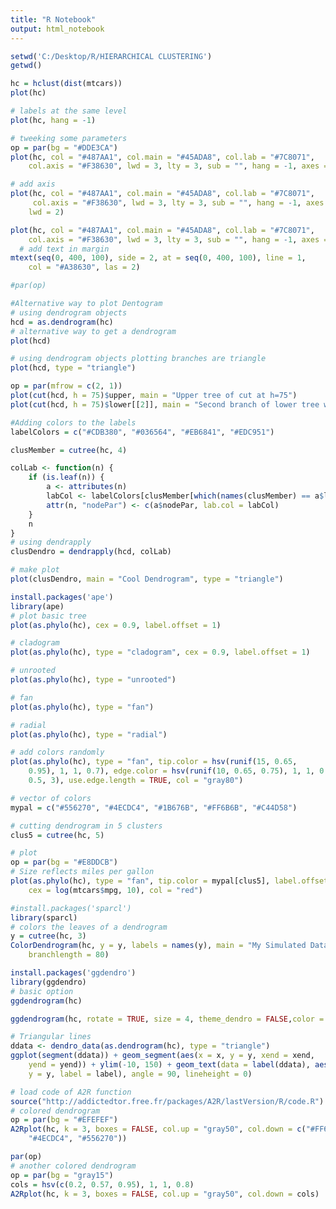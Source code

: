 ---
title: "R Notebook"
output: html_notebook
---

```{r}
setwd('C:/Desktop/R/HIERARCHICAL CLUSTERING')
getwd()
```

```{r}
hc = hclust(dist(mtcars))
plot(hc)
```
```{r}
# labels at the same level
plot(hc, hang = -1)
```

```{r}
# tweeking some parameters
op = par(bg = "#DDE3CA")
plot(hc, col = "#487AA1", col.main = "#45ADA8", col.lab = "#7C8071", 
    col.axis = "#F38630", lwd = 3, lty = 3, sub = "", hang = -1, axes = FALSE)
```

```{r}
# add axis
plot(hc, col = "#487AA1", col.main = "#45ADA8", col.lab = "#7C8071", 
     col.axis = "#F38630", lwd = 3, lty = 3, sub = "", hang = -1, axes = FALSE)+ axis(side = 2, at = seq(0, 400, 100), col = "#F38630", labels = FALSE, 
    lwd = 2)
```

```{r}
plot(hc, col = "#487AA1", col.main = "#45ADA8", col.lab = "#7C8071", 
    col.axis = "#F38630", lwd = 3, lty = 3, sub = "", hang = -1, axes = FALSE)+
  # add text in margin
mtext(seq(0, 400, 100), side = 2, at = seq(0, 400, 100), line = 1, 
    col = "#A38630", las = 2)
```

```{r}
#par(op)

#Alternative way to plot Dentogram
# using dendrogram objects
hcd = as.dendrogram(hc)
# alternative way to get a dendrogram
plot(hcd)
```

```{r}
# using dendrogram objects plotting branches are triangle
plot(hcd, type = "triangle")
```

```{r}
op = par(mfrow = c(2, 1))
plot(cut(hcd, h = 75)$upper, main = "Upper tree of cut at h=75")
plot(cut(hcd, h = 75)$lower[[2]], main = "Second branch of lower tree with cut at h=75")
```

```{r}
#Adding colors to the labels
labelColors = c("#CDB380", "#036564", "#EB6841", "#EDC951")

clusMember = cutree(hc, 4)

colLab <- function(n) {
    if (is.leaf(n)) {
        a <- attributes(n)
        labCol <- labelColors[clusMember[which(names(clusMember) == a$label)]]
        attr(n, "nodePar") <- c(a$nodePar, lab.col = labCol)
    }
    n
}
# using dendrapply
clusDendro = dendrapply(hcd, colLab)

# make plot
plot(clusDendro, main = "Cool Dendrogram", type = "triangle")
```

```{r}
install.packages('ape')
library(ape)
# plot basic tree
plot(as.phylo(hc), cex = 0.9, label.offset = 1)
```

```{r}
# cladogram
plot(as.phylo(hc), type = "cladogram", cex = 0.9, label.offset = 1)
```


```{r}
# unrooted
plot(as.phylo(hc), type = "unrooted")
```

```{r}
# fan
plot(as.phylo(hc), type = "fan")
```

```{r}
# radial
plot(as.phylo(hc), type = "radial")
```

```{r}
# add colors randomly
plot(as.phylo(hc), type = "fan", tip.color = hsv(runif(15, 0.65, 
    0.95), 1, 1, 0.7), edge.color = hsv(runif(10, 0.65, 0.75), 1, 1, 0.7), edge.width = runif(20, 
    0.5, 3), use.edge.length = TRUE, col = "gray80")
```

```{r}
# vector of colors
mypal = c("#556270", "#4ECDC4", "#1B676B", "#FF6B6B", "#C44D58")

# cutting dendrogram in 5 clusters
clus5 = cutree(hc, 5)

# plot
op = par(bg = "#E8DDCB")
# Size reflects miles per gallon
plot(as.phylo(hc), type = "fan", tip.color = mypal[clus5], label.offset = 1, 
    cex = log(mtcars$mpg, 10), col = "red")
```

```{r}
#install.packages('sparcl')
library(sparcl)
# colors the leaves of a dendrogram
y = cutree(hc, 3)
ColorDendrogram(hc, y = y, labels = names(y), main = "My Simulated Data", 
    branchlength = 80)
```

```{r}
install.packages('ggdendro')
library(ggdendro)
# basic option
ggdendrogram(hc)
```

```{r}
ggdendrogram(hc, rotate = TRUE, size = 4, theme_dendro = FALSE,color = "tomato")
```

```{r}
# Triangular lines
ddata <- dendro_data(as.dendrogram(hc), type = "triangle")
ggplot(segment(ddata)) + geom_segment(aes(x = x, y = y, xend = xend, 
    yend = yend)) + ylim(-10, 150) + geom_text(data = label(ddata), aes(x = x, 
    y = y, label = label), angle = 90, lineheight = 0)
```

```{r}
# load code of A2R function
source("http://addictedtor.free.fr/packages/A2R/lastVersion/R/code.R")
# colored dendrogram
op = par(bg = "#EFEFEF")
A2Rplot(hc, k = 3, boxes = FALSE, col.up = "gray50", col.down = c("#FF6B6B", 
    "#4ECDC4", "#556270"))
```


```{r}
par(op)
# another colored dendrogram
op = par(bg = "gray15")
cols = hsv(c(0.2, 0.57, 0.95), 1, 1, 0.8)
A2Rplot(hc, k = 3, boxes = FALSE, col.up = "gray50", col.down = cols)
```